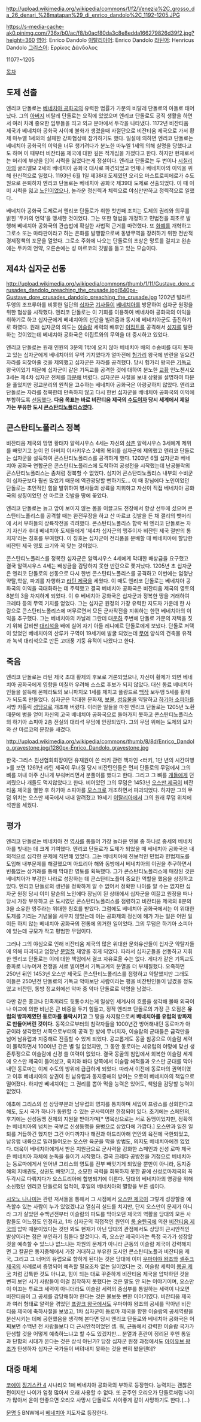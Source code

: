 http://upload.wikimedia.org/wikipedia/commons/f/f2/Venezia%2C_grosso_da_26_denari_%28matapan%29_di_enrico_dandolo%2C_1192-1205.JPG

https://s-media-cache-ak0.pinimg.com/736x/b0/ac/f8/b0acf80da3c8e8edda166279826d39f2.jpg?height=360
[[영어]]: Enrico Dandolo
[[이탈리아어]]: Enrico Dandolo
[[라틴어]]: Henricus Dandolo 
[[그리스어]]: Ερρίκος Δάνδολος 

1107?~1205

[[목차]]
== 도제 선출 ==
엔리코 단돌로는 [[베네치아 공화국]]의 유력한 법률가 가문의 비탈레 단돌로의 아들로 태어났다. 그의 [[아버지]] 비탈레 단돌로는 요직에 있었으며 엔리코 단돌로도 공직 생활을 하면서 여러 차례 중요한 임무들을 띄고 외교 분야에서 두각을 나타냈다. 1172년 비잔티움 제국과 베네치아 공화국 사이에 불화가 생겼을때 사절단으로 비잔티움 제국으로 가서 황제 마누엘 1세와의 실패한 강화협상에 참가하기도 했다. 일설에 의하면 엔리코 단돌로는 베네치아 공화국의 이익을 너무 챙기려다가 분노한 마누엘 1세의 의해 실명을 당했다고도 하며 이 때부터 비잔티움 제국에 대한 깊은 적개심을 가졌다고 한다. 하지만 현재로서는 머리에 부상을 입어 시력을 잃었다는게 정설이다. 
엔리코 단돌로는 두 번이나 [[시칠리아]]의 굴리엘모 2세의 베네치아 공화국 대사로 파견되었고 언제나 베네치아의 이익을 위해 헌신적으로 일했다. 1193년 6월 1일 제38대 도제였던 오리오 마스트로피에로가 수도원으로 은퇴하자 엔리코 단돌로는 베네치아 공화국 제39대 도제로 선출되었다. 이 때 이미 시력을 잃고 [[노인]]이었으나, 놀라운 정신력과 체력으로 야심만만하고 정력적으로 일했다.

베네치아 공화국 도제로서 엔리코 단돌로가 취한 첫번째 조치는 도제의 권리와 의무를 밝힌 '두카의 언약'을 맹세한 것이었다. 그는 또한 형법을 개정하고 민법전을 최초로 발행해 베네치아 공화국의 관습법에 확실한 사법적 근거를 마련했다. 또 [[화폐]]를 개혁하고 그로소 또는 마타판이라고 하는 은화를 발행함으로써 동방무역을 장려하기 위한 전반적 경제정책의 포문을 열었다. 그로소 주화에 나오는 단돌로의 초상은 망토를 걸치고 왼손에는 두카의 언약, 오른손에는 성 마르코의 깃발을 들고 있는 모습이다.

== 제4차 십자군 선동 ==
http://upload.wikimedia.org/wikipedia/commons/thumb/1/11/Gustave_dore_crusades_dandolo_preaching_the_crusade.jpg/640px-Gustave_dore_crusades_dandolo_preaching_the_crusade.jpg
1202년 빌라르두앵의 조프루아를 비롯한 일단의 [[십자군]] [[기사]]들이 [[베네치아]]를 방문하여 십자군 원정을 위한 협상을 시작했다. 엔리코 단돌로는 이 기회를 이용하여 베네차아 공화국의 이익을 취하기로 하고 십자군에게 베네치아의 선단을 빌려줌과 동시에 베네치아군도 출진하기로 하였다. 원래 십자군의 의도는 [[이슬람]] 세력의 배후인 [[이집트]]를 공격해서 [[성지]]를 탈환하는 것이었는데 베네치아 공화국은 이집트와의 무역을 더 중시하고 있었다. 

엔리코 단돌로는 원래 인원의 3분의 1밖에 오지 않아 베네치아 배의 수송비를 대지 못하고 있는 십자군에게 베네치아의 무역 기지였다가 얼마전에 [[헝가리]] 왕국에 반란을 일으킨 자라를 되찾아줄 것을 제의했고 십자군은 자라를 공격했다. 당시 헝가리 왕국은 [[기독교]] 왕국이었기 때문에 십자군이 같은 기독교를 공격한 것에 대하여 분노한 [[교황]] 인노첸시오 3세는 제4차 십자군 전체를 [[파문]]해 버렸다. 십자군은 사절을 보내 상황을 설명하여 파문을 풀었지만 정교분리의 원칙을 고수하는 베네치아 공화국은 아랑곳하지 않았다. 엔리코 단돌로는 자라를 정복한데 만족하지 않고 다시 한번 십자군을 베네치아 공화국의 이익에 부합하도록 [[선동]]했다. '''다음 목표는 바로 비잔티움 제국의 [[수도]]이자 당시 세계에서 제일 가는 부유한 도시 [[콘스탄티노폴리스]]였다.'''

== 콘스탄티노폴리스 정복 ==
비잔티움 제국의 망명 황태자 알렉시우스 4세는 자신의 [[삼촌]] 알렉시우스 3세에게 제위를 빼앗기고 눈이 먼 아버지 이사키우스 2세의 복위를 십자군에 제의했고 엔리코 단돌로는 십자군을 설득하여 콘스탄티노폴리스를 공격하게 했다. 1203년 6월 십자군과 베네치아 공화국 연합군은 콘스탄티노폴리스에 도착하여 공성전을 시작했는데 난공불락의 콘스탄티노폴리스는 좀처럼 정복할 수 없었다. 심지어 콘스탄티노폴리스 내부의 수비군이 십자군보다 훨씬 많았기 때문에 역관광당할 뻔하기도... 이 때 장님에다 노인이었던 단돌로는 초인적인 힘을 발휘하여 병사들의 상륙을 지휘하고 자신이 직접 베네치아 공화국의 상징이었던 산 마르코 깃발을 땅에 꽂았다.

엔리코 단돌로는 늙고 앞이 보이지 않는 몸을 이끌고도 전장에서 항상 선두에 섰으며 콘스탄티노폴리스를 공격할 때는 완전무장을 하고 산 마르코 깃발을 든 채 갤리의 뱃머리에 서서 부하들의 상륙작전을 격려했다. 콘스탄티노폴리스 함락 뒤 엔리코 단돌로는 자기 자신과 후대 베네치아 도제들에게 '제4차 십자군의 맹주이자 비잔틴 제국 절반의 통치자'라는 칭호를 부여했다. 이 칭호는 십자군이 전리품을 분배할 때 베네치아에 할당한 비잔틴 제국 영토 크기와 꼭 맞는 것이었다.

콘스탄티노폴리스를 정복한 십자군은 알렉시우스 4세에게 막대한 배상금을 요구했고 결국 알렉시우스 4세는 배상금을 감당하지 못한 반란으로 쫓겨났다. 1205년 초 십자군은 엔리코 단돌로의 선동으로 다시 한번 콘스탄티노폴리스를 공격하고 이번에는 엄청난 약탈,학살, 파괴를 자행하고 [[라틴 제국]]을 세웠다. 이 때도 엔리코 단돌로는 베네치아 공화국의 이익을 극대화하는 데 주력했고 결국 베네치아 공화국은 비잔티움 제국의 영토의 8분의 3을 차지하게 되었다. 이 후 베네치아 공화국은 십자군과 정복한 땅을 거래하여 크레타 등의 무역 기지를 얻었다. 그는 십자군 원정의 가장 유력한 지도자 가운데 한 사람으로 콘스탄티노폴리스에 머무르면서 모든 군사작전을 지휘하는 한편 베네치아의 이익을 추구했다. 그는 베네치아의 카날레 그란데 대[[운하]] 주변에 단돌로 가문의 저택을 짓기 위해 값비싼 [[대리석]]을 배에 실어 자기 아들 레니에르 단돌로에게 보냈다. 단돌로 저택이 있었던 베네치아의 산루카 구역이 19세기에 발굴 되었는데 [[무어]] 양식의 건축물 유적과 녹색 대리석으로 만든 고대풍 기둥 유적이 나왔다고 한다.

== 죽음 ==
엔리코 단돌로는 라틴 제국 초대 황제의 후보로 거론되었으나, 자신이 황제가 되면 베네치아 공화국에게 영향을 미칠까 우려해 스스로 후보가 되지 않았다. 대신 동료 베네치아인들을 설득해 몬페라토의 보니파치오 1세를 제치고 플랑드르 [[백작]] 보두앵 5세를 황제가 되도록 만들었다. 십자군은 막대한 문화재, [[보물]], [[성유물]]을 약탈하고 [[하기아 소피아]]를 서방 카톨릭 [[성당]]으로 개조해 버렸다. 이러한 일들을 마친 엔리코 단돌로는 1205년 노환 때문에 병을 얻어 자신의 고국 베네치아 공화국으로 돌아가지 못하고 콘스탄티노폴리스의 하기아 소피아 2층 전실의 대리석 무덤에 안장되었다. 그의 무덤 위에는 도제의 모자와 산 마르코의 문장을 새겼다.

http://upload.wikimedia.org/wikipedia/commons/thumb/8/8d/Enrico_Dandolo_gravestone.jpg/1280px-Enrico_Dandolo_gravestone.jpg

한국-그리스 친선협회회장이던 유재원이 쓴 터키 관련 책자인 <터키, 1만 년의 시간여행>를 보면 1261년 라틴 제국이 무너질 당시 비잔틴인들은 먼저 단돌로의 무덤에서 그의 뼈를 꺼내 아주 신나게 부숴버리면서 분풀이를 했다고 한다. 그리고 그 뼈를 [[개]]들에게 던져줬으나 개들도 먹지않았다고 한다. 비어있던 그의 무덤은 1453년 [[오스만 제국]]이 비잔티움 제국을 멸한 후 하기아 소피아를 [[모스크]]로 개조하면서 파괴되었다. 하지만 그의 무덤 위치는 오스만 제국에서 내내 알려졌고 19세기 [[이탈리아]]에서 그의 원래 무덤 위치에 석판을 세웠다.

== 평가 ==
엔리코 단돌로는 베네치아 전 [[역사]]를 통틀어 가장 놀라운 인물 중 하나로 중세의 베네치아를 빛내는 데 크게 기여했다. 엔리코 단돌로가 도제가 되었을 때 베네치아 공화국은 내외적으로 심각한 문제에 직면해 있었다. 그는 베네치아에 진보적인 민법과 헌법제도를 도입해 내부문제를 해결했으며 아드리아 해와 동방에서 베네치아의 이권을 추구하면서 빈틈없는 상거래를 통해 막대한 영토를 획득했다. 그가 콘스탄티노폴리스에 매장된 것은 베네치아가 부강한 나라로 성장하는 데 콘스탄티노플이 중요한 역할을 했음을 상징하고 있다. 엔리코 단돌로의 생년을 정확하게 알 수 없어서 정확한 나이를 알 수는 없지만 십자군 원정 당시 이미 팔순의 노인에다 장님이 된 상태에서 십자군을 이끌고 원정을 떠나 당시 가장 부유하고 큰 도시였던 콘스탄티노폴리스를 점령하고 비잔티움 제국의 8분의 3을 소유한 영주라는 위대한 칭호를 받았다. 그럼에도 베네치아 공화국에서는 이 위대한 도제를 기리는 기념물을 세우지 않았는데 이는 공화제의 정신에 해가 가는 일은 어떤 일이든 하지 않는 베네치아 공화국의 전통에 의거한 일이었다. 그의 무덤은 하기아 소피아에 있는데 규모가 작고 평범한 무덤이다.

그러나 그의 야심으로 인해 비잔티움 제국의 많은 위대한 문화유산들이 십자군 약탈자들에 의해 파괴되고 엄청난 [[문명]]적 재앙을 겪게 되었다. 따라서 십자군들을 선동하고 지휘한 엔리코 단돌로는 이에 대한 책임에서 결코 자유로울 수는 없다. 게다가 같은 기독교도 종파로 나누어져 전쟁을 서로 벌이면서 기독교계의 분열을 더 부채질했다. 오죽하면 250년 뒤인 1453년 오스만 제국도 콘스탄티노폴리스를 점령하고 약탈했지만 그래도 이들은 250년전 단돌로의 기독교 악마보단 사람이라는 평을 비잔틴인들이 남겼을 정도였고 비잔틴, 동방 정교회에선 악마 중 악마 단돌로로 악명을 남겼다.

다만 같은 종교나 민족끼리도 뒷통수치는게 일상인 세계사의 흐름을 생각해 볼때 외국이나 이교에 의한 비난은 큰 비중을 두기 힘들고, 정작 엔리코 단돌로의 가장 큰 오점은 '''유럽의 방파제였던 동로마를 몰락시키고''' 그 땅을 차지함으로써 '''베네치아를 유럽의 방파제로 만들어버린 것이다.''' 
동쪽으로부터의 침략자들을 1000년간 방어해내던 동로마가 아군이라 생각했던 서쪽으로부터의 공격 한 방에 무너지자, 이슬람의 군대들은 금각만을 넘어 남유럽과 지중해로 진출할 수 있게 되었다. 공교롭게도 몽골 침공으로 이슬람 세력이 몰락하면서 100여년 간은 별 일 없었지만, 그 동안 동로마는 서유럽의 야망에 맞선 생존투쟁으로 이슬람에 신경 쓸 여력이 없었다. 결국 몽골의 침입에서 회복한 이슬람 세계에 오스만 제국이 들어섰고, 육지와 바다 양쪽에서 이슬람 해적들과 오스만 군대를 막아내던 동로마는 이제 수도의 방위에 급급하게 되었다. 따라서 이전에 동로마의 권역이였고 이후 베네치아의 상권이 된 남유럽과 동지중해의 방어는 오롯이 베네치아의 책임으로 떨어졌다. 하지만 베네치아는 그 권리를 뽑아 먹을 능력은 있어도, 책임을 감당할 능력이 없었다.

애초에 그리스의 섬 상당부분과 남유럽의 영지를 통치하며 세입이 프랑스를 상회한다고 해도, 도시 국가 하나가 동원할 수 있는 군사력이란 한정되어 있다. 초기에는 스페인의, 후기에는 신성동맹 전체의 지원을 받아가며[* 명목상으로는 서로 동맹이었지만, 정확히는 베네치아의 넘치는 국부로 신성동맹을 용병으로 삼았다에 가깝다.] 오스만과 일진 일퇴를 거듭하긴 했지만 그건 어디까지나 해전과 아드리아해 연안의 육전에 국한되었고, 남유럽 내륙으로 밀려들어오는 오스만 육군을 막을 방법도, 의지도 베네치아에겐 없었다. 더욱이 베네치아에게서 받은 지원금으로 군사력을 강화한 스페인과 신성 로마 제국은 베네치아 자체에 눈독을 들이기 시작했다. 
결국 크레타 공방전을 기점으로 베네치아는 동로마에게서 얻어낸 그리스의 영토를 전부 빼앗기게 되었을 뿐만이 아니라, 동지중해의 지배권도, 상권도 빼앗기고, 소모한 국력을 회복하지 못한 끝에 신성로마제국의 꼭두각시로 다뤄지다가 오스트리아에 합병되기에 이른다. 당대의 베네치아의 영광을 위해 소신했던 엔리코 단돌로의 업적이, 후일의 베네치아의 멸망을 부른 셈이다. 

[[시오노 나나미]]는 관련 저서들을 통해서 그 시점에서 [[오스만 제국]]이 그렇게 성장할줄 예측할수 있는 사람이 누가 있었겠냐고 열심히 실드를 치지만, 단지 오스만이 문제가 아니라 그가 살았던 수백년전부터 이슬람의 파도를 막아오던 제국의 역활을 당대의 모든 사람들도 어느정도 인정하고, 1차 십자군의 직접적인 원인이 [[룸 술탄국]]에 의한 [[비잔티움 제국]]의 압박 때문이었다는 것만 봐도 현재가 아닌 당대의 관점에서도 상당히 근시안적인 발상이라는 점은 부인하기 힘들다 할것이다. 즉, 오스만 제국이라는 특정 국가가 성장할 것을 예측할 수 있느냐 없느냐는 차원의 문제가 아니라 근동의 이슬람 제국이 강력해지면 그 칼끝은 동지중해에서 가장 거대하고 부유한 도시인 콘스탄티노플과 비잔티움 제국, 그리고 그 너머의 유럽으로 향하게 된다는 것은 당대에 이미 [[우마이야 왕조]]와 [[셀주크 제국]]의 사례로써 증명되어 예측할 필요조차 없는 일이었다는 것. 이슬람 세력이 [[몽골 제국]] 처럼 갑툭한 것도 아니고, 힘이 되는 대로 꾸준하게 비잔티움 제국을 압박하던 것을 뻔히 보던 시기 사람들이 이걸 짐작하지 못했다는 것은 말도 안 되는 이야기이며, 오스만이 이끄는 투르크 세력이 아니더라도 이슬람 세력의 중심부를 통일하는 세력이 나오면 비잔티움이 그 공세를 감당해줘야 한다는 것은 불보듯 뻔한 이야기였다. 비잔티움 제국과 여러 형태로 알력을 겪었던 [[프랑크 왕국]]에서도 우마이야 왕조의 공세를 막아낸 비잔티움 제국에 축하사절을 보냈고, 1차 십자군이 동로마 제국을 향한 이슬람의 공세역량을 분산시키는 데에 공헌했음을 생각해 본다면 당시 엔리코 단돌로와 베네치아 공화국은 어찌보면 수백년 전 사람들보다 더 근시안적이었던 셈. 뭐, 근동에서 강력한 이슬람 국가가 탄생할 것을 어떻게 예측하느냐고 할 수도 있겠지만... 분열과 혼란이 정리된 후엔 통일과 단합의 시대가 온다는 것은 상식 아닌가? 당장 십자군 원정 과정에서도 [[아이유브 왕조]]가 탄생하자 십자군 국가들이 버텨내지 못하는 것을 뻔히 봤을텐데?

== 대중 매체 ==
[[코에이]] [[징기스칸 4]] 시나리오 1에 베네치아 공화국의 부하로 등장한다. 능력치는 괜찮은 편이지만 나이가 엄청 많아서 오래 사용할 수 없다. 또 군주인 오리오가 단돌로처럼 나이가 많아서 운이 안좋으면 오리오 사망시 단돌로도 사이좋게 같이 사망하기도 한다.(...)

[[문명 5]] BNW에서 [[문명 5/등장 문명/베네치아|베네치아]] 지도자로 등장한다.
